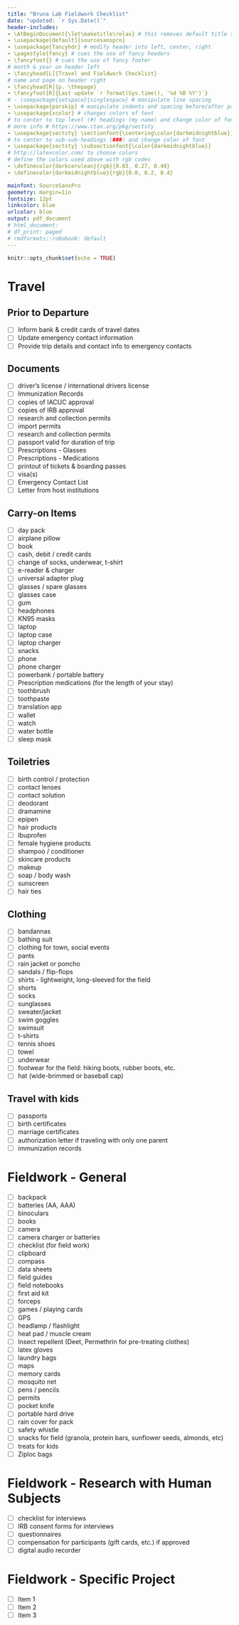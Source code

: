 ```yaml
---
title: "Bruna Lab Fieldwork Checklist"
date: "updated: `r Sys.Date()`"
header-includes:
- \AtBeginDocument{\let\maketitle\relax} # this removes default title section
- \usepackage[default]{sourcesanspro}
- \usepackage{fancyhdr} # modify header into left, center, right
- \pagestyle{fancy} # cues the use of fancy headers
- \fancyfoot{} # cues the use of fancy footer
# month & year on header left
- \fancyhead[L]{Travel and Fieldwork Checklist} 
# name and page on header right
- \fancyhead[R]{p. \thepage} 
- \fancyfoot[R]{Last update `r format(Sys.time(), '%d %B %Y')`}
# - \usepackage{setspace}{singlespace} # manipulate line spacing 
- \usepackage{parskip} # manipulate indents and spacing before/after paragra phs 
- \usepackage{xcolor} # changes colors of text
# to center to top level (#) headings (my name) and change color of font
# more info # https://www.ctan.org/pkg/sectsty
- \usepackage{sectsty} \sectionfont{\centering\color{darkmidnightblue}}
# to center to sub-sub-headings (###) and change color of font
- \usepackage{sectsty} \subsectionfont{\color{darkmidnightblue}}
# http://latexcolor.com/ to choose colors
# define the colors used above with rgb codes
- \definecolor{darkcerulean}{rgb}{0.03, 0.27, 0.49}
- \definecolor{darkmidnightblue}{rgb}{0.0, 0.2, 0.4}

mainfont: SourceSansPro
geometry: margin=1in
fontsize: 12pt
linkcolor: blue
urlcolor: blue
output: pdf_document
# html_document:
# df_print: paged
# rmdformats::robobook: default
---
```



```r
knitr::opts_chunk$set(echo = TRUE)
```

<!-- To make your own template use the following as needed: -->
<!-- - [ ] Item -->
<!-- - [x] Item -->

# Travel 

## Prior to Departure

- [ ] Inform bank & credit cards of travel dates
- [ ] Update emergency contact information 
- [ ] Provide trip details and contact info to emergency contacts


## Documents

- [ ] driver's license / international drivers license
- [ ] Immunization Records
- [ ] copies of IACUC approval
- [ ] copies of IRB approval
- [ ] research and collection permits 
- [ ] import permits
- [ ] research and collection permits
- [ ] passport valid for duration of trip
- [ ] Prescriptions - Glasses
- [ ] Prescriptions - Medications
- [ ] printout of tickets & boarding passes
- [ ] visa(s)
- [ ] Emergency Contact List
- [ ] Letter from host institutions

## Carry-on Items

- [ ] day pack 
- [ ] airplane pillow 
- [ ] book
- [ ] cash, debit / credit cards
- [ ] change of socks, underwear, t-shirt
- [ ] e-reader & charger
- [ ] universal adapter plug
- [ ] glasses / spare glasses
- [ ] glasses case
- [ ] gum 
- [ ] headphones
- [ ] KN95 masks
- [ ] laptop
- [ ] laptop case
- [ ] laptop charger 
- [ ] snacks
- [ ] phone 
- [ ] phone charger
- [ ] powerbank / portable battery
- [ ] Prescription medications (for the length of your stay)
- [ ] toothbrush
- [ ] toothpaste
- [ ] translation app
- [ ] wallet
- [ ] watch 
- [ ] water bottle
- [ ] sleep mask

## Toiletries

- [ ] birth control / protection
- [ ] contact lenses 
- [ ] contact solution
- [ ] deodorant 
- [ ] dramamine
- [ ] epipen
- [ ] hair products 
- [ ] Ibuprofen 
- [ ] female hygiene products
- [ ] shampoo / conditioner
- [ ] skincare products
- [ ] makeup
- [ ] soap / body wash
- [ ] sunscreen
- [ ] hair ties


## Clothing

- [ ] bandannas
- [ ] bathing suit
- [ ] clothing for town, social events
- [ ] pants
- [ ] rain jacket or poncho
- [ ] sandals / flip-flops
- [ ] shirts - lightweight, long-sleeved for the field
- [ ] shorts
- [ ] socks
- [ ] sunglasses
- [ ] sweater/jacket
- [ ] swim goggles 
- [ ] swimsuit
- [ ] t-shirts
- [ ] tennis shoes
- [ ] towel
- [ ] underwear
- [ ] footwear for the field: hiking boots, rubber boots, etc.
- [ ] hat (wide-brimmed or baseball cap)


## Travel with kids

- [ ] passports
- [ ] birth certificates
- [ ] marriage certificates
- [ ] authorization letter if traveling with only one parent
- [ ] immunization records


# Fieldwork - General

- [ ] backpack
- [ ] batteries (AA, AAA)
- [ ] binoculars
- [ ] books
- [ ] camera
- [ ] camera charger or batteries
- [ ] checklist (for field work)
- [ ] clipboard
- [ ] compass 
- [ ] data sheets
- [ ] field guides
- [ ] field notebooks
- [ ] first aid kit
- [ ] forceps
- [ ] games / playing cards
- [ ] GPS 
- [ ] headlamp / flashlight
- [ ] heat pad / muscle cream
- [ ] Insect repellent (Deet, Permethrin for pre-treating clothes)
- [ ] latex gloves
- [ ] laundry bags
- [ ] maps 
- [ ] memory cards
- [ ] mosquito net
- [ ] pens / pencils
- [ ] permits 
- [ ] pocket knife
- [ ] portable hard drive 
- [ ] rain cover for pack
- [ ] safety whistle
- [ ] snacks for field (granola, protein bars, sunflower seeds, almonds, etc)
- [ ] treats for kids
- [ ] Ziploc bags


# Fieldwork - Research with Human Subjects 

- [ ] checklist for interviews
- [ ] IRB consent forms for interviews
- [ ] questionnaires 
- [ ] compensation for participants (gift cards, etc.) if approved
- [ ] digital audio recorder


# Fieldwork - Specific Project

- [ ] Item 1
- [ ] Item 2
- [ ] Item 3
